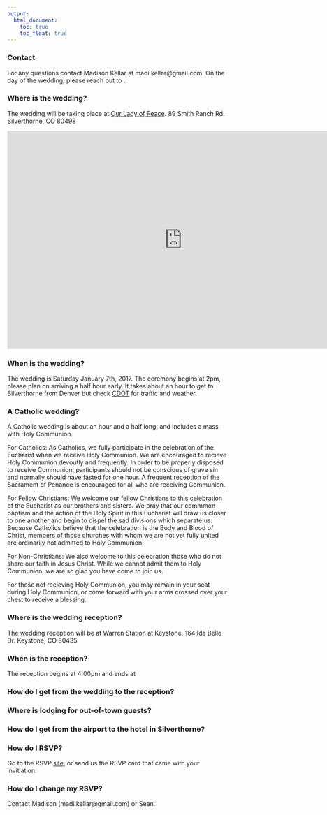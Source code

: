 ```yaml
---
output:
  html_document:
    toc: true
    toc_float: true
---
```




### Contact
For any questions contact Madison Kellar at madi.kellar@gmail.com. On the day of the wedding, please reach out to .


### Where is the wedding?
The wedding will be taking place at [Our Lady of Peace](http://www.summitcatholic.org/our-lady-of-peace-silverthorne/).
89 Smith Ranch Rd.   
Silverthorne, CO 80498

<iframe width="800" height="500" src="http://www.summitcatholic.org/our-lady-of-peace-silverthorne/"  frameborder="0"  allowfullscreen></iframe>

### When is the wedding?
The wedding is Saturday January 7th, 2017. The ceremony begins at 2pm, please plan on arriving a half hour early. It takes about an hour to get to Silverthorne from Denver but check [CDOT](http://www.cotrip.org/highways.htm#?commuteRouteId=54) for traffic and weather.

### A Catholic wedding?

A Catholic wedding is about an hour and a half long, and includes a mass with Holy Communion.

For Catholics:
As Catholics, we fully participate in the celebration of the Eucharist when we receive Holy Communion. We are encouraged to recieve Holy Communion devoutly and frequently. In order to be properly disposed to receive Communion, participants should not be conscious of grave sin and normally should have fasted for one hour. A frequent reception of the Sacrament of Penance is encouraged for all who are receiving Communion.

For Fellow Christians:
We welcome our fellow Christians to this celebration of the Eucharist as our brothers and sisters. We pray that our commmon baptism and the action of the Holy Spirit in this Eucharist will draw us closer to one another and begin to dispel the sad divisions which separate us. Because Catholics believe that the celebration is the Body and Blood of Christ, members of those churches with whom we are not yet fully united are ordinarily not admitted to Holy Communion.

For Non-Christians:
We also welcome to this celebration those who do not share our faith in Jesus Christ. While we cannot admit them to Holy Communion, we are so glad you have come to join us.

For those not recieving Holy Communion, you may remain in your seat during Holy Communion, or come forward with your arms crossed over your chest to receive a blessing.


### Where is the wedding reception?
The wedding reception will be at Warren Station at Keystone.
164 Ida Belle Dr.
Keystone, CO 80435

### When is the reception?
The reception begins at 4:00pm and ends at

### How do I get from the wedding to the reception?



### Where is lodging for out-of-town guests?

### How do I get from the airport to the hotel in Silverthorne?


### How do I RSVP?
Go to the RSVP [site](http://seandemo.shinyapps.io/elopped), or send us the RSVP card that came with your invitiation.

### How do I change my RSVP?
Contact Madison (madi.kellar@gmail.com) or Sean.
